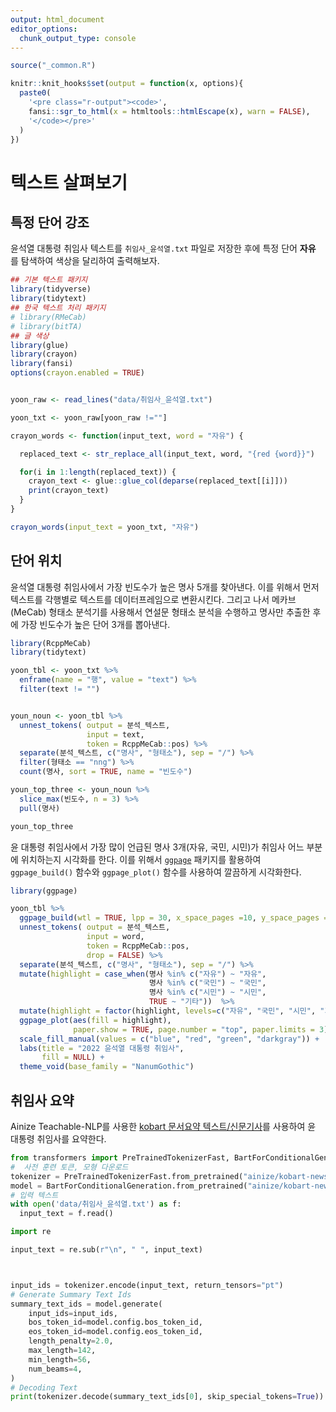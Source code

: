 ```yaml
---
output: html_document
editor_options: 
  chunk_output_type: console
---
```


```r
source("_common.R")

knitr::knit_hooks$set(output = function(x, options){
  paste0(
    '<pre class="r-output"><code>',
    fansi::sgr_to_html(x = htmltools::htmlEscape(x), warn = FALSE),
    '</code></pre>'
  )
})

```


# 텍스트 살펴보기 {#view-text}

## 특정 단어 강조 {#text-highlight}

윤석열 대통령 취임사 텍스트를 `취임사_윤석열.txt` 파일로 저장한 후에 
특정 단어 **자유** 를 탐색하여 색상을 달리하여 출력해보자. 

```r
## 기본 텍스트 패키지
library(tidyverse)
library(tidytext)
## 한국 텍스트 처리 패키지
# library(RMeCab)
# library(bitTA)
## 글 색상
library(glue)
library(crayon)
library(fansi)
options(crayon.enabled = TRUE)


yoon_raw <- read_lines("data/취임사_윤석열.txt")

yoon_txt <- yoon_raw[yoon_raw !=""]

crayon_words <- function(input_text, word = "자유") {

  replaced_text <- str_replace_all(input_text, word, "{red {word}}")

  for(i in 1:length(replaced_text)) {
    crayon_text <- glue::glue_col(deparse(replaced_text[[i]]))
    print(crayon_text)
  }
}

crayon_words(input_text = yoon_txt, "자유")
```


## 단어 위치 {#text-highlight-locatin}

윤석열 대통령 취임사에서 가장 빈도수가 높은 명사 5개를 찾아낸다.
이를 위해서 먼저 텍스트를 각행별로 텍스트를 데이터프레임으로 변환시킨다.
그리고 나서 메카브(MeCab) 형태소 분석기를 사용해서 연설문 형태소 분석을 수행하고 
명사만 추출한 후에 가장 빈도수가 높은 단어 3개를 뽑아낸다.


```r
library(RcppMeCab)
library(tidytext)

yoon_tbl <- yoon_txt %>% 
  enframe(name = "행", value = "text") %>% 
  filter(text != "") 


youn_noun <- yoon_tbl %>% 
  unnest_tokens( output = 분석_텍스트,
                 input = text, 
                 token = RcppMeCab::pos) %>% 
  separate(분석_텍스트, c("명사", "형태소"), sep = "/") %>% 
  filter(형태소 == "nng") %>% 
  count(명사, sort = TRUE, name = "빈도수")

youn_top_three <- youn_noun %>% 
  slice_max(빈도수, n = 3) %>% 
  pull(명사)

youn_top_three
```

윤 대통령 취임사에서 가장 많이 언급된 명사 3개(자유, 국민, 시민)가 취임사 어느 
부분에 위치하는지 시각화를 한다. 이를 위해서 [`ggpage`](https://cran.r-project.org/web/packages/ggpage/)
패키지를 활용하여 `ggpage_build()` 함수와 `ggpage_plot()` 함수를 사용하여 깔끔하게 시각화한다.

```r
library(ggpage)

yoon_tbl %>%
  ggpage_build(wtl = TRUE, lpp = 30, x_space_pages =10, y_space_pages = 0, nrow = 1) %>%   
  unnest_tokens( output = 분석_텍스트,
                 input = word, 
                 token = RcppMeCab::pos,
                 drop = FALSE) %>% 
  separate(분석_텍스트, c("명사", "형태소"), sep = "/") %>% 
  mutate(highlight = case_when(명사 %in% c("자유") ~ "자유",
                               명사 %in% c("국민") ~ "국민",
                               명사 %in% c("시민") ~ "시민",
                               TRUE ~ "기타"))  %>% 
  mutate(highlight = factor(highlight, levels=c("자유", "국민", "시민", "기타"))) %>% 
  ggpage_plot(aes(fill = highlight),
              paper.show = TRUE, page.number = "top", paper.limits = 3) +
  scale_fill_manual(values = c("blue", "red", "green", "darkgray")) +
  labs(title = "2022 윤석열 대통령 취임사",
       fill = NULL) +
  theme_void(base_family = "NanumGothic")  

```

## 취임사 요약

Ainize Teachable-NLP를 사용한 [kobart 문서요약 텍스트/신문기사](https://huggingface.co/ainize/kobart-news)를 사용하여 윤 대통령 취임사를 요약한다.


```python
from transformers import PreTrainedTokenizerFast, BartForConditionalGeneration
#  사전 훈련 토큰, 모형 다운로드
tokenizer = PreTrainedTokenizerFast.from_pretrained("ainize/kobart-news")
model = BartForConditionalGeneration.from_pretrained("ainize/kobart-news")
# 입력 텍스트
with open('data/취임사_윤석열.txt') as f:
  input_text = f.read()

import re

input_text = re.sub(r"\n", " ", input_text)



input_ids = tokenizer.encode(input_text, return_tensors="pt")
# Generate Summary Text Ids
summary_text_ids = model.generate(
    input_ids=input_ids,
    bos_token_id=model.config.bos_token_id,
    eos_token_id=model.config.eos_token_id,
    length_penalty=2.0,
    max_length=142,
    min_length=56,
    num_beams=4,
)
# Decoding Text
print(tokenizer.decode(summary_text_ids[0], skip_special_tokens=True))
```

